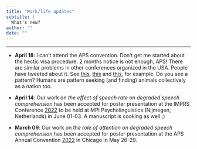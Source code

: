 ```yaml
---
title: "Work/life updates"
subtitle: |
  What's new?
author: ""
date: ""
---
```


***

* **April 18**: I can't attend the APS convention. Don't get me started about the hectic visa procedure. 2 months notice is not enough, APS! There are similar problems in other conferences organized in the USA. People have tweeted about it. See [this](https://twitter.com/ProfSomashekhar/status/1509430243412496388?s=20&t=hIB7IwHWHlxVPeDTlIXsew),
[this](https://twitter.com/imtryam/status/1508841089834549248?s=20&t=hIB7IwHWHlxVPeDTlIXsew) and
[this](https://twitter.com/bkhmsi/status/1504954744250372096?s=20&t=hIB7IwHWHlxVPeDTlIXsew),
for example.
Do you see a pattern? Humans are pattern seeking (and finding) animals collectively as a nation too.

* **April 14**: Our work on *the effect of speech rate on degraded speech comprehension* has been accepted for poster presentation at the IMPRS Conference [2022](https://www.mpi.nl/imprs-conference) to be held at MPI Psycholinguistics (Nijmegen, Netherlands) in June 01-03. A manuscript is cooking as well ;)

* **March 09**: Our work on *the role of attention on degraded speech comprehension* has been accepted for poster presentation at the APS Annual Convention [2022](https://www.psychologicalscience.org/conventions/2022-aps-annual-convention) in Chicago in May 26-29.